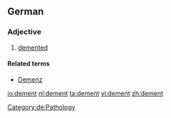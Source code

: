 ==German==

===Adjective===
{{de-adj|comparative=dementer|superlative=dementesten}}

# [[demented]]

====Related terms====
*[[Demenz]]

[[Category:de:Pathology]]

[[io:dement]]
[[nl:dement]]
[[ta:dement]]
[[vi:dement]]
[[zh:dement]]